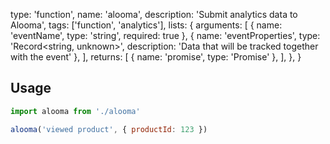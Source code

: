   type: 'function',
  name: 'alooma',
  description: 'Submit analytics data to Alooma',
  tags: ['function', 'analytics'],
  lists: {
    arguments: [
      { name: 'eventName', type: 'string', required: true },
      { name: 'eventProperties', type: 'Record<string, unknown>', description: 'Data that will be tracked together with the event' },
    ],
    returns: [
      { name: 'promise', type: 'Promise<void>' },
    ],
  },
}

## Usage

```js
import alooma from './alooma'

alooma('viewed product', { productId: 123 })
```
